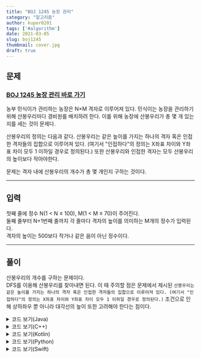 ---
title: "BOJ 1245 농장 관리"
category: "알고리즘"
author: kuper0201
tags: ['#algorithm']
date: 2021-03-05
slug: boj1245
thumbnail: cover.jpg
draft: true
---

## 문제

### <a href="https://boj.kr/1245" target="_blank">BOJ 1245 농장 관리 바로 가기</a>

농부 민식이가 관리하는 농장은 N×M 격자로 이루어져 있다. 민식이는 농장을 관리하기 위해 산봉우리마다 경비원를 배치하려 한다. 이를 위해 농장에 산봉우리가 총 몇 개 있는지를 세는 것이 문제다.

산봉우리의 정의는 다음과 같다. 산봉우리는 같은 높이를 가지는 하나의 격자 혹은 인접한 격자들의 집합으로 이루어져 있다. (여기서 "인접하다"의 정의는 X좌표 차이와 Y좌표 차이 모두 1 이하일 경우로 정의된다.) 또한 산봉우리와 인접한 격자는 모두 산봉우리의 높이보다 작아야한다.

문제는 격자 내에 산봉우리의 개수가 총 몇 개인지 구하는 것이다.

---

## 입력

첫째 줄에 정수 N(1 < N ≤ 100), M(1 < M ≤ 70)이 주어진다.<br/>
둘째 줄부터 N+1번째 줄까지 각 줄마다 격자의 높이를 의미하는 M개의 정수가 입력된다.<br/>
격자의 높이는 500보다 작거나 같은 음이 아닌 정수이다.

---

## 풀이

산봉우리의 개수를 구하는 문제이다.<br/>
DFS를 이용해 산봉우리를 찾아내면 된다.
이 때 주의할 점은 문제에서 제시된 `산봉우리는 같은 높이를 가지는 하나의 격자 혹은 인접한 격자들의 집합으로 이루어져 있다. (여기서 "인접하다"의 정의는 X좌표 차이와 Y좌표 차이 모두 1 이하일 경우로 정의된다.)` 조건으로 인해 상하좌우 뿐 아니라 대각선의 높이 또한 고려해야 한다는 점이다.

<details markdown="1">
<summary>코드 보기(Java)</summary>

```javascript
import java.io.*;

public class Main {
    static int N, M, top = 0;
    static boolean flag = false;
    static int[][] mountain;
    static boolean[][] visit;
    static int[][] dir = {{0, -1}, {0, 1}, {1, 0}, {-1, 0}, {-1, 1}, {-1, -1}, {1, -1}, {1, 1}};

    public static void main(String[] args) throws IOException {
        BufferedReader br = new BufferedReader(new InputStreamReader(System.in));
        String[] info = br.readLine().split(" ");

        N = Integer.parseInt(info[0]);
        M = Integer.parseInt(info[1]);

        mountain = new int[N][M];
        visit = new boolean[N][M];

        for (int i = 0; i < N; i++) {
            info = br.readLine().split(" ");

            for (int j = 0; j < M; j++) {
                mountain[i][j] = Integer.parseInt(info[j]);
            }
        }

        for (int i = 0; i < N; i++) {
            for (int j = 0; j < M; j++) {
                if(!visit[i][j]) {
                    flag = false;
                    DFS(i, j);
                    if (!flag) top++;
                }
            }
        }

        System.out.println(top);
    }

    private static void DFS(int x, int y) {
        visit[x][y] = true;

        for (int k = 0; k < 8; k++) {
            int nextX = x + dir[k][0];
            int nextY = y + dir[k][1];

            if (nextX >= 0 && nextY >= 0 && nextX < N && nextY < M) {
                if (mountain[nextX][nextY] > mountain[x][y]) flag = true;
                if (!visit[nextX][nextY] && mountain[nextX][nextY] == mountain[x][y]) DFS(nextX, nextY);
            }
        }
    }
}
```
</details>

<details markdown="1">
<summary>코드 보기(C++)</summary>

```cpp
#include <iostream>
#define endl '\n'

using namespace std;

int N, M, top = 0;
bool flag = false;
int** mountain;
bool** visit;
int dir[8][2] = {{0, -1}, {0, 1}, {1, 0}, {-1, 0}, {-1, 1}, {-1, -1}, {1, -1}, {1, 1}};

void DFS(int x, int y) {
    visit[x][y] = true;
    
    for (int k = 0; k < 8; k++) {
        int nextX = x + dir[k][0];
        int nextY = y + dir[k][1];

        if (nextX >= 0 && nextY >= 0 && nextX < N && nextY < M) {
            if (mountain[nextX][nextY] > mountain[x][y]) flag = true;
            if (!visit[nextX][nextY] && mountain[nextX][nextY] == mountain[x][y]) DFS(nextX, nextY);
        }
    }
}

int main(void) {
    ios_base::sync_with_stdio(false);
    cin.tie(nullptr);
    cout.tie(nullptr);
    
    cin >> N >> M;
    
    mountain = new int*[N];
    visit = new bool*[N];
    for(int i = 0; i < N; i++) {
        mountain[i] = new int[M];
        visit[i] = new bool[M];
    }
    
    for (int i = 0; i < N; i++) {
        for (int j = 0; j < M; j++) {
            cin >> mountain[i][j];
        }
    }
    
    for (int i = 0; i < N; i++) {
        for (int j = 0; j < M; j++) {
            if(!visit[i][j]) {
                flag = false;
                DFS(i, j);
                if (!flag) top++;
            }
        }
    }

    cout << top << endl;
    return 0;
}
```

</details>

<details markdown="1">
<summary>코드 보기(Kotlin)</summary>

```javascript
var top = 0   
var N: Int = 0
var M: Int = 0
var flag = false
var dir = arrayOf(intArrayOf(0, -1), intArrayOf(0, 1), intArrayOf(1, 0), intArrayOf(-1, 0), intArrayOf(-1, 1), intArrayOf(-1, -1), intArrayOf(1, -1), intArrayOf(1, 1))
lateinit var mountain:Array<Array<Int>>
lateinit var visit:Array<Array<Boolean>>

fun DFS(x: Int, y: Int) {
    visit[x][y] = true
    for(k in dir) {
        var nextX: Int = x + k[0]
	    var nextY: Int = y + k[1]
	    if (nextX >= 0 && nextY >= 0 && nextX < N && nextY < M) {
            if(mountain[nextX][nextY] > mountain[x][y]) flag = true
            if(!visit[nextX][nextY] && mountain[nextX][nextY] == mountain[x][y]) DFS(nextX, nextY)
        }
    }
}

fun main() {
    val input = readLine()!!.split(' ')
    N = input[0].toInt()
    M = input[1].toInt()
    
	mountain = Array<Array<Int>>(N){Array<Int>(M){ 0 } }
    visit = Array<Array<Boolean>>(N){Array<Boolean>(M){ false } }

	for(i in 0 until N) {
        val info = readLine()!!.split(' ')
        for(j in 0 until M) mountain[i][j] = info[j].toInt()
    }
    
    for(i in 0 until N) {
        for(j in 0 until M) {
            if(!visit[i][j]) {
                flag = false
	            DFS(i, j)
    	        if(!flag) top += 1
    	    }
    	}
    }
        
    print(top)
}
```

</details>

<details markdown="1">
<summary>코드 보기(Python)</summary>

```python
top = 0
flag = False
dir = [[0, -1], [0, 1], [1, 0], [-1, 0], [-1, 1], [-1, -1], [1, -1], [1, 1]]

def DFS(x, y):
    global flag
    visit[x][y] = True;
    
    for k in dir:
        nextX = x + k[0];
        nextY = y + k[1];
        if nextX >= 0 and nextY >= 0 and nextX < N and nextY < M:
            if mountain[nextX][nextY] > mountain[x][y]:
                flag = True;
            if not visit[nextX][nextY] and mountain[nextX][nextY] == mountain[x][y]:
                DFS(nextX, nextY);

def main():
    global N, M, top, flag
    global mountain, visit

    N, M = map(int, input().split())

    mountain = [[0 for col in range(M)] for row in range(N)]
    visit = [[0 for col in range(M)] for row in range(N)]

    for i in range(N):
        info = input().split()

        for j in range(M):
            mountain[i][j] = int(info[j])

    for i in range(N):
        for j in range(M):
            if not visit[i][j]:
                flag = False
                DFS(i, j)
                if not flag:
                    top += 1

    print(top)

if __name__ == "__main__":
	main()
```

</details>

<details markdown="1">
<summary>코드 보기(Swift)</summary>

```cpp
import Foundation

var top = 0, M: Int!, N: Int!
var flag = false
let dir = [[0, -1], [0, 1], [1, 0], [-1, 0], [-1, 1], [-1, -1], [1, -1], [1, 1]]
var visit: [[Bool]]!
var mountain: [[Int]]!
  
func DFS(x: Int, y: Int) {
    visit[x][y] = true;
    
    for k in dir {
        let nextX = x + k[0]
        let nextY = y + k[1]
        if nextX >= 0 && nextY >= 0 && nextX < N && nextY < M {
            if mountain[nextX][nextY] > mountain[x][y] {
                flag = true
            }
            
            if !visit[nextX][nextY] && mountain[nextX][nextY] == mountain[x][y] {
                DFS(x: nextX, y: nextY)
            }
        }
    }
}

func main() {
    let inp = readLine()!.components(separatedBy: " ")
    N = Int(inp[0])!
    M = Int(inp[1])!

    mountain = Array(repeating: Array(repeating: 0, count: M), count: N)
    visit = Array(repeating: Array(repeating: false, count: M), count: N)
    
    for i in 0..<N {
        let info = readLine()!.components(separatedBy: " ")

        for j in 0..<M {
            mountain[i][j] = Int(info[j])!
        }
    }
    
    for i in 0..<N {
        for j in 0..<M {
            if !visit[i][j] {
                flag = false
                DFS(x: i, y: j)
                if !flag {
                    top += 1
                }
            }
        }
    }
    print(top)
}

main()
```
</details>
